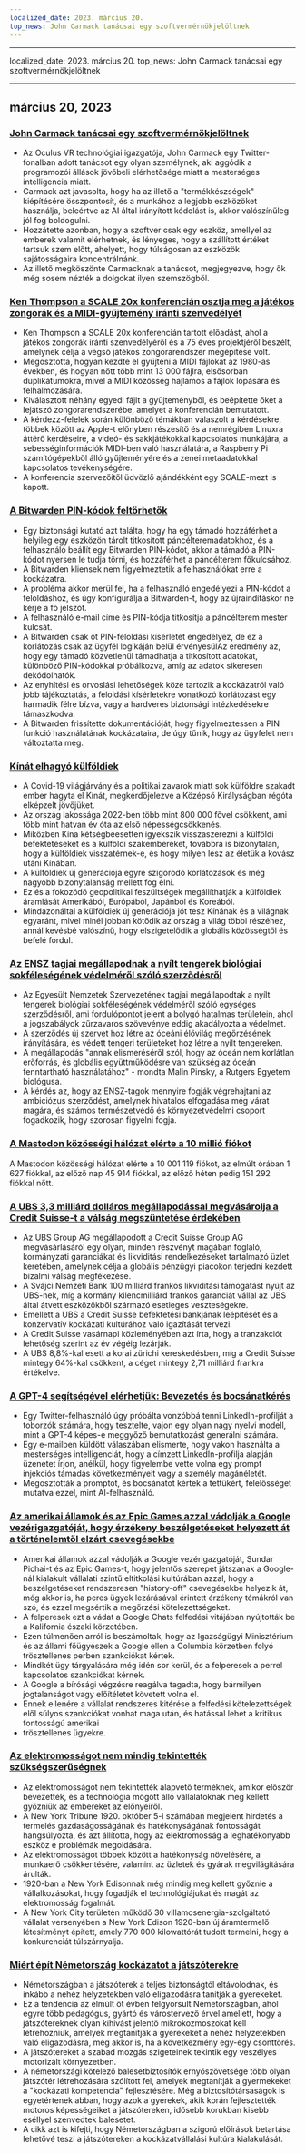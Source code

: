 ```yaml
---
localized_date: 2023. március 20.
top_news: John Carmack tanácsai egy szoftvermérnökjelöltnek
---
```


---

localized_date: 2023. március 20.
top_news: John Carmack tanácsai egy szoftvermérnökjelöltnek

---



<CallToAction />

<Steps>

## március 20, 2023

### [John Carmack tanácsai egy szoftvermérnökjelöltnek](https://twitter.com/ID_AA_Carmack/status/1637087219591659520?ref=hackernewsgpt.com)

- Az Oculus VR technológiai igazgatója, John Carmack egy Twitter-fonalban adott tanácsot egy olyan személynek, aki aggódik a programozói állások jövőbeli elérhetősége miatt a mesterséges intelligencia miatt.
- Carmack azt javasolta, hogy ha az illető a "termékkészségek" kiépítésére összpontosít, és a munkához a legjobb eszközöket használja, beleértve az AI által irányított kódolást is, akkor valószínűleg jól fog boldogulni.
- Hozzátette azonban, hogy a szoftver csak egy eszköz, amellyel az emberek valamit elérhetnek, és lényeges, hogy a szállított értéket tartsuk szem előtt, ahelyett, hogy túlságosan az eszközök sajátosságaira koncentrálnánk.
- Az illető megköszönte Carmacknak a tanácsot, megjegyezve, hogy ők még sosem nézték a dolgokat ilyen szemszögből.

### [Ken Thompson a SCALE 20x konferencián osztja meg a játékos zongorák és a MIDI-gyűjtemény iránti szenvedélyét](https://www.youtube.com/watch?v=kaandEt_pKw&ref=hackernewsgpt.com)

- Ken Thompson a SCALE 20x konferencián tartott előadást, ahol a játékos zongorák iránti szenvedélyéről és a 75 éves projektjéről beszélt, amelynek célja a végső játékos zongorarendszer megépítése volt.
- Megosztotta, hogyan kezdte el gyűjteni a MIDI fájlokat az 1980-as években, és hogyan nőtt több mint 13 000 fájlra, elsősorban duplikátumokra, mivel a MIDI közösség hajlamos a fájlok lopására és felhalmozására.
- Kiválasztott néhány egyedi fájlt a gyűjteményből, és beépítette őket a lejátszó zongorarendszerébe, amelyet a konferencián bemutatott.
- A kérdezz-felelek során különböző témákban válaszolt a kérdésekre, többek között az Apple-t előnyben részesítő és a nemrégiben Linuxra áttérő kérdéseire, a videó- és sakkjátékokkal kapcsolatos munkájára, a sebességinformációk MIDI-ben való használatára, a Raspberry Pi számítógépekből álló gyűjteményére és a zenei metaadatokkal kapcsolatos tevékenységére.
- A konferencia szervezőitől üdvözlő ajándékként egy SCALE-mezt is kapott.

### [A Bitwarden PIN-kódok feltörhetők](https://ambiso.github.io/bitwarden-pin/?ref=hackernewsgpt.com)

- Egy biztonsági kutató azt találta, hogy ha egy támadó hozzáférhet a helyileg egy eszközön tárolt titkosított páncélteremadatokhoz, és a felhasználó beállít egy Bitwarden PIN-kódot, akkor a támadó a PIN-kódot nyersen le tudja törni, és hozzáférhet a páncélterem főkulcsához.
- A Bitwarden kliensek nem figyelmeztetik a felhasználókat erre a kockázatra.
- A probléma akkor merül fel, ha a felhasználó engedélyezi a PIN-kódot a feloldáshoz, és úgy konfigurálja a Bitwarden-t, hogy az újraindításkor ne kérje a fő jelszót.
- A felhasználó e-mail címe és PIN-kódja titkosítja a páncélterem mester kulcsát.
- A Bitwarden csak öt PIN-feloldási kísérletet engedélyez, de ez a korlátozás csak az ügyfél logikáján belül érvényesülAz eredmény az, hogy egy támadó közvetlenül támadhatja a titkosított adatokat, különböző PIN-kódokkal próbálkozva, amíg az adatok sikeresen dekódolhatók.
- Az enyhítési és orvoslási lehetőségek közé tartozik a kockázatról való jobb tájékoztatás, a feloldási kísérletekre vonatkozó korlátozást egy harmadik félre bízva, vagy a hardveres biztonsági intézkedésekre támaszkodva.
- A Bitwarden frissítette dokumentációját, hogy figyelmeztessen a PIN funkció használatának kockázataira, de úgy tűnik, hogy az ügyfelet nem változtatta meg.

### [Kínát elhagyó külföldiek](https://www.persuasion.community/p/leaving-china?ref=hackernewsgpt.com)

- A Covid-19 világjárvány és a politikai zavarok miatt sok külföldre szakadt ember hagyta el Kínát, megkérdőjelezve a Középső Királyságban régóta elképzelt jövőjüket.
- Az ország lakossága 2022-ben több mint 800 000 fővel csökkent, ami több mint hatvan év óta az első népességcsökkenés.
- Miközben Kína kétségbeesetten igyekszik visszaszerezni a külföldi befektetéseket és a külföldi szakembereket, továbbra is bizonytalan, hogy a külföldiek visszatérnek-e, és hogy milyen lesz az életük a kovász utáni Kínában.
- A külföldiek új generációja egyre szigorodó korlátozások és még nagyobb bizonytalanság mellett fog élni.
- Ez és a fokozódó geopolitikai feszültségek megállíthatják a külföldiek áramlását Amerikából, Európából, Japánból és Koreából.
- Mindazonáltal a külföldiek új generációja jót tesz Kínának és a világnak egyaránt, mivel minél jobban kötődik az ország a világ többi részéhez, annál kevésbé valószínű, hogy elszigetelődik a globális közösségtől és befelé fordul.

### [Az ENSZ tagjai megállapodnak a nyílt tengerek biológiai sokféleségének védelméről szóló szerződésről](https://apnews.com/article/un-oceans-biodiversity-treaty-0b024fa07e8c1947236d8b8491ebf92c?ref=hackernewsgpt.com)

- Az Egyesült Nemzetek Szervezetének tagjai megállapodtak a nyílt tengerek biológiai sokféleségének védelméről szóló egységes szerződésről, ami fordulópontot jelent a bolygó hatalmas területein, ahol a jogszabályok zűrzavaros szövevénye eddig akadályozta a védelmet.
- A szerződés új szervet hoz létre az óceáni élővilág megőrzésének irányítására, és védett tengeri területeket hoz létre a nyílt tengereken.
- A megállapodás "annak elismeréséről szól, hogy az óceán nem korlátlan erőforrás, és globális együttműködésre van szükség az óceán fenntartható használatához" - mondta Malin Pinsky, a Rutgers Egyetem biológusa.
- A kérdés az, hogy az ENSZ-tagok mennyire fogják végrehajtani az ambiciózus szerződést, amelynek hivatalos elfogadása még várat magára, és számos természetvédő és környezetvédelmi csoport fogadkozik, hogy szorosan figyelni fogja.

### [A Mastodon közösségi hálózat elérte a 10 millió fiókot](https://mastodon.social/@mastodonusercount/110051957865629817?ref=hackernewsgpt.com)

A Mastodon közösségi hálózat elérte a 10 001 119 fiókot, az elmúlt órában 1 627 fiókkal, az előző nap 45 914 fiókkal, az előző héten pedig 151 292 fiókkal nőtt.

### [A UBS 3,3 milliárd dolláros megállapodással megvásárolja a Credit Suisse-t a válság megszüntetése érdekében](https://www.bloomberg.com/news/articles/2023-03-19/ubs-agrees-to-buy-credit-suisse-in-historic-deal-to-end-crisis?ref=hackernewsgpt.com)

- Az UBS Group AG megállapodott a Credit Suisse Group AG megvásárlásáról egy olyan, minden részvényt magában foglaló, kormányzati garanciákat és likviditási rendelkezéseket tartalmazó üzlet keretében, amelynek célja a globális pénzügyi piacokon terjedni kezdett bizalmi válság megfékezése.
- A Svájci Nemzeti Bank 100 milliárd frankos likviditási támogatást nyújt az UBS-nek, míg a kormány kilencmilliárd frankos garanciát vállal az UBS által átvett eszközökből származó esetleges veszteségekre.
- Emellett a UBS a Credit Suisse befektetési bankjának leépítését és a konzervatív kockázati kultúrához való igazítását tervezi.
- A Credit Suisse vasárnapi közleményében azt írta, hogy a tranzakciót lehetőség szerint az év végéig lezárják.
- A UBS 8,8%-kal esett a korai zürichi kereskedésben, míg a Credit Suisse mintegy 64%-kal csökkent, a céget mintegy 2,71 milliárd frankra értékelve.

### [A GPT-4 segítségével elérhetjük: Bevezetés és bocsánatkérés](https://twitter.com/brdskggs/status/1637114268876144640?ref=hackernewsgpt.com)

- Egy Twitter-felhasználó úgy próbálta vonzóbbá tenni LinkedIn-profilját a toborzók számára, hogy tesztelte, vajon egy olyan nagy nyelvi modell, mint a GPT-4 képes-e meggyőző bemutatkozást generálni számára.
- Egy e-mailben küldött válaszában elismerte, hogy vakon használta a mesterséges intelligenciát, hogy a címzett LinkedIn-profilja alapján üzenetet írjon, anélkül, hogy figyelembe vette volna egy prompt injekciós támadás következményeit vagy a személy magánéletét.
- Megosztották a promptot, és bocsánatot kértek a tettükért, felelősséget mutatva ezzel, mint AI-felhasználó.

### [Az amerikai államok és az Epic Games azzal vádolják a Google vezérigazgatóját, hogy érzékeny beszélgetéseket helyezett át a történelemtől elzárt csevegésekbe](http://www.fosspatents.com/2023/03/us-states-epic-games-others-accuse.html?ref=hackernewsgpt.com)

- Amerikai államok azzal vádolják a Google vezérigazgatóját, Sundar Pichai-t és az Epic Games-t, hogy jelentős szerepet játszanak a Google-nál kialakult vállalati szintű eltitkolási kultúrában azzal, hogy a beszélgetéseket rendszeresen "history-off" csevegésekbe helyezik át, még akkor is, ha peres ügyek lezárásával érintett érzékeny témákról van szó, és ezzel megsértik a megőrzési kötelezettségeket.
- A felperesek ezt a vádat a Google Chats felfedési vitájában nyújtották be a Kalifornia északi körzetében.
- Ezen túlmenően arról is beszámoltak, hogy az Igazságügyi Minisztérium és az állami főügyészek a Google ellen a Columbia körzetben folyó trösztellenes perben szankciókat kértek.
- Mindkét ügy tárgyalására még idén sor kerül, és a felperesek a perrel kapcsolatos szankciókat kérnek.
- A Google a bírósági végzésre reagálva tagadta, hogy bármilyen jogtalanságot vagy előítéletet követett volna el.
- Ennek ellenére a vállalat rendszeres kitérése a felfedési kötelezettségek elől súlyos szankciókat vonhat maga után, és hatással lehet a kritikus fontosságú amerikai
- trösztellenes ügyekre.

### [Az elektromosságot nem mindig tekintették szükségszerűségnek](https://www.smithsonianmag.com/smart-news/people-had-to-be-convinced-of-the-usefulness-of-electricity-21221094/?ref=hackernewsgpt.com)

- Az elektromosságot nem tekintették alapvető terméknek, amikor először bevezették, és a technológia mögött álló vállalatoknak meg kellett győzniük az embereket az előnyeiről.
- A New York Tribune 1920. október 5-i számában megjelent hirdetés a termelés gazdaságosságának és hatékonyságának fontosságát hangsúlyozta, és azt állította, hogy az elektromosság a leghatékonyabb eszköz e problémák megoldására.
- Az elektromosságot többek között a hatékonyság növelésére, a munkaerő csökkentésére, valamint az üzletek és gyárak megvilágítására árulták.
- 1920-ban a New York Edisonnak még mindig meg kellett győznie a vállalkozásokat, hogy fogadják el technológiájukat és magát az elektromosság fogalmát.
- A New York City területén működő 30 villamosenergia-szolgáltató vállalat versenyében a New York Edison 1920-ban új áramtermelő létesítményt épített, amely 770 000 kilowattórát tudott termelni, hogy a konkurenciát túlszárnyalja.

### [Miért épít Németország kockázatot a játszóterekre](https://www.theguardian.com/world/2021/oct/24/why-germany-is-building-risk-into-its-playgrounds?ref=hackernewsgpt.com)

- Németországban a játszóterek a teljes biztonságtól eltávolodnak, és inkább a nehéz helyzetekben való eligazodásra tanítják a gyerekeket.
- Ez a tendencia az elmúlt öt évben felgyorsult Németországban, ahol egyre több pedagógus, gyártó és várostervező érvel amellett, hogy a játszótereknek olyan kihívást jelentő mikrokozmoszokat kell létrehozniuk, amelyek megtanítják a gyerekeket a nehéz helyzetekben való eligazodásra, még akkor is, ha a következmény egy-egy csonttörés.
- A játszótereket a szabad mozgás szigeteinek tekintik egy veszélyes motorizált környezetben.
- A németországi kötelező balesetbiztosítók ernyőszövetsége több olyan játszótér létrehozására szólított fel, amelyek megtanítják a gyermekeket a "kockázati kompetencia" fejlesztésére. Még a biztosítótársaságok is egyetértenek abban, hogy azok a gyerekek, akik korán fejlesztették motoros képességeiket a játszótereken, idősebb korukban kisebb eséllyel szenvedtek balesetet.
- A cikk azt is kifejti, hogy Németországban a szigorú előírások betartása lehetővé teszi a játszótereken a kockázatvállalási kultúra kialakulását.

</Steps>
